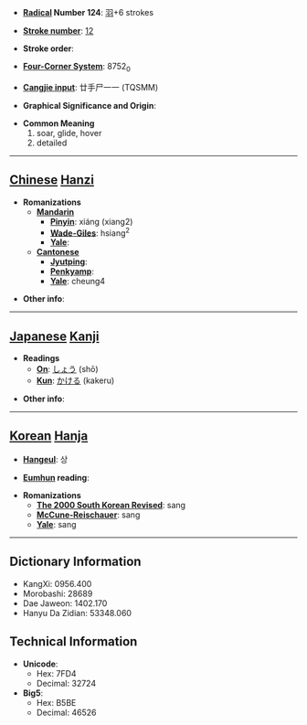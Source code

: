 * '''[[Wiktionary:Chinese radical index| Radical]] Number 124''': [[Wiktionary:Chinese radical index 羽|羽]]+6 strokes

* '''[[Wiktionary:Chinese total strokes index|Stroke number]]''': [[Wiktionary:Chinese total strokes index 12|12]]

* '''Stroke order''': 

* '''[[Wiktionary:Chinese four corner index|Four-Corner System]]''': 8752<sub>0</sub>

* '''[[Wiktionary:Chinese Cangjie index|Cangjie input]]''': 廿手尸一一 (TQSMM)

* '''Graphical Significance and Origin''': 

* '''Common Meaning'''
*#soar, glide, hover
*# detailed


----

== [[Chinese]] [[Hanzi]] ==

* '''Romanizations'''
** '''[[Mandarin]]'''
*** '''[[Pinyin]]''': xiáng (xiang2)
*** '''[[Wade-Giles]]''': hsiang<sup>2</sup>
*** '''[[Yale]]''': 
** '''[[Cantonese]]'''
*** '''[[Jyutping]]''':
*** '''[[Penkyamp]]''': 
*** '''[[Yale]]''': cheung4

* '''Other info''': 

----

== [[Japanese]] [[Kanji]] ==

* '''Readings'''
** '''[[On]]''': [[しょう]] (shō)
** '''[[Kun]]''': [[かける]] (kakeru)

* '''Other info''':  

----

== [[Korean]] [[Hanja]] ==

* '''[[Hangeul]]''': 상

* '''[[Eumhun]] reading''': 

* '''Romanizations'''
** '''[[The 2000 South Korean Revised Romanization|The 2000 South Korean Revised]]''': sang
** '''[[McCune-Reischauer]]''': sang
** '''[[Yale]]''': sang

----

== Dictionary Information ==

* KangXi: 0956.400
* Morobashi: 28689
* Dae Jaweon: 1402.170
* Hanyu Da Zidian: 53348.060

== Technical Information ==

* '''Unicode''':
** Hex: 7FD4
** Decimal: 32724
* '''Big5''':
** Hex: B5BE
** Decimal: 46526